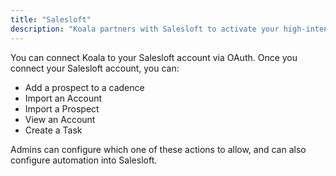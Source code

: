 ```yaml
---
title: "Salesloft"
description: "Koala partners with Salesloft to activate your high-intent leads in real-time."
---
```


You can connect Koala to your Salesloft account via OAuth. Once you connect your Salesloft account, you can:

- Add a prospect to a cadence
- Import an Account
- Import a Prospect
- View an Account
- Create a Task

Admins can configure which one of these actions to allow, and can also configure automation into Salesloft.
